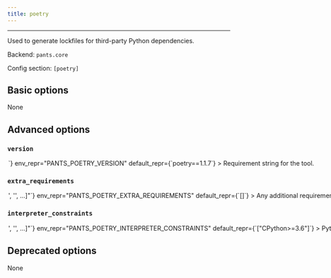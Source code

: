 ```yaml
---
title: poetry
---
```



---

Used to generate lockfiles for third-party Python dependencies.

Backend: <span className="color--primary">`pants.core`</span>

Config section: <span className="color--primary">`[poetry]`</span>

<span className={styles.options}>

## Basic options

None

## Advanced options

### `version`

<Option
  cli_repr={`--poetry-version=<str>`}
  env_repr="PANTS_POETRY_VERSION"
  default_repr={`poetry==1.1.7`}
>
  Requirement string for the tool.
</Option>

### `extra_requirements`

<Option
  cli_repr={`--poetry-extra-requirements="['<str>', '<str>', ...]"`}
  env_repr="PANTS_POETRY_EXTRA_REQUIREMENTS"
  default_repr={`[]`}
>
  Any additional requirement strings to use with the tool. This is useful if the
  tool allows you to install plugins or if you need to constrain a dependency to
  a certain version.
</Option>

### `interpreter_constraints`

<Option
  cli_repr={`--poetry-interpreter-constraints="['<str>', '<str>', ...]"`}
  env_repr="PANTS_POETRY_INTERPRETER_CONSTRAINTS"
  default_repr={`["CPython>=3.6"]`}
>
  Python interpreter constraints for this tool.
</Option>

## Deprecated options

None

</span>
